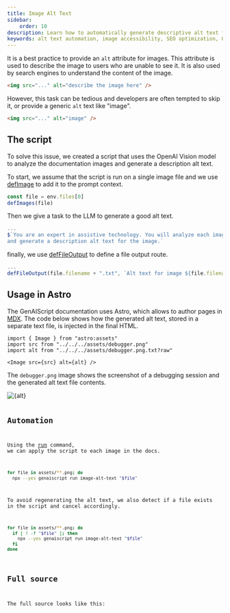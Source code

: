```yaml
---
title: Image Alt Text
sidebar:
    order: 10
description: Learn how to automatically generate descriptive alt text for images using OpenAI Vision model to enhance accessibility and SEO.
keywords: alt text automation, image accessibility, SEO optimization, OpenAI Vision, Astro integration
---
```



It is a best practice to provide an `alt` attribute for images.
This attribute is used to describe the image to users who are unable to see it.
It is also used by search engines to understand the content of the image.

```html "alt"
<img src="..." alt="describe the image here" />
```

However, this task can be tedious and developers are often tempted to skip it, or provide a generic `alt` text like "image".

```html
<img src="..." alt="image" />
```

## The script

To solve this issue, we created a script that uses the OpenAI Vision model to analyze the documentation
images and generate a description alt text.

To start, we assume that the script is run on a single image file
and we use [defImage](/genaiscript/reference/scripts/images) to add it to the prompt context.

```js title="image-alt-text.genai.mjs"
const file = env.files[0]
defImages(file)
```

Then we give a task to the LLM to generate a good alt text.

```js title="image-alt-text.genai.mjs" wrap
...
$`You are an expert in assistive technology. You will analyze each image
and generate a description alt text for the image.`
```

finally, we use [defFileOutput](/genaiscript/reference/scripts/file-output) to define
a file output route.

```js title="image-alt-text.genai.mjs" wrap
...
defFileOutput(file.filename + ".txt", `Alt text for image ${file.filename}`)
```

## Usage in Astro

The GenAIScript documentation uses Astro, which allows to author pages in [MDX](https://docs.astro.build/en/guides/markdown-content/).
The code below shows how the generated alt text, stored in a separate text file, is injected in the final HTML.

```mdx
import { Image } from "astro:assets"
import src from "../../../assets/debugger.png"
import alt from "../../../assets/debugger.png.txt?raw"

<Image src={src} alt={alt} />
```

The `debugger.png` image shows the screenshot of a debugging session and the generated alt text file contents.

<Image src={src} alt={alt} />

<Code code={alt} wrap={true} lang="txt" title="debugger.png.txt" />

## Automation

Using the [run](/genaiscript/reference/cli/run) command, we can apply the script to each image in the docs.

```sh
for file in assets/**.png; do
  npx --yes genaiscript run image-alt-text "$file"
```

To avoid regenerating the alt text, we also detect if a file exists in the script and cancel accordingly.

```sh title="image-alt-text.genai.mjs" wrap
for file in assets/**.png; do
  if [ ! -f "$file" ]; then
    npx --yes genaiscript run image-alt-text "$file"
  fi
done
```

## Full source

The full source looks like this:

<Code code={scriptSrc} wrap={true} lang="js" title="image-alt-text.genai.mjs" />
